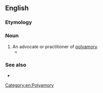 ==English==

===Etymology===
{{suffix|en|polyamory|ist}}

===Noun===
{{en-noun}}

# An advocate or practitioner of [[polyamory]].
#* {{quote-journal|en|year=2005|title=Exclusion and Expression in Marriage|journal=The Georgetown Journal of Gender and the Law|author=Kelsi Brown Corkran |page=61|volume=6|issue=1|pageurl=https://books.google.com/books?id=m-RMAQAAIAAJ&q=polyfidelitous&dq=polyfidelitous&hl=en&sa=X&ved=0ahUKEwipx4H49JDSAhXERiYKHSE8CC84HhDoAQgtMAQ|passage=This lack of interest in multi-party marriage among '''polyamorists''' is particularly interesting given the fact that, as mentioned above, there is often a legal marriage between at least two of the partners in a polyfidelitous group.}}

===See also===
* {{l|en|cuckold}}


[[Category:en:Polyamory]]